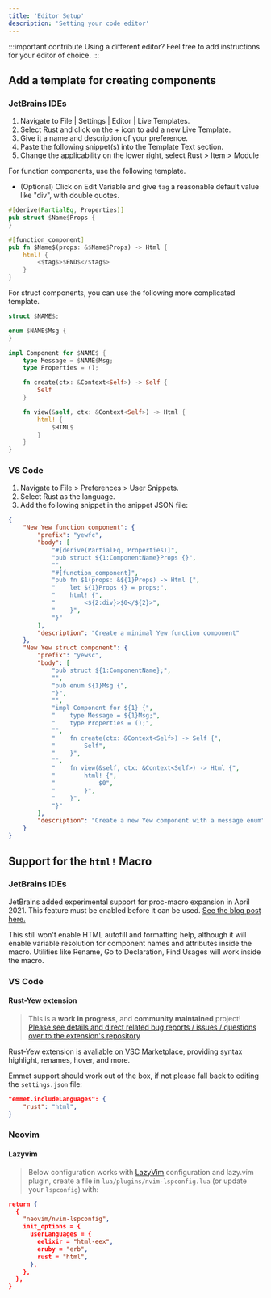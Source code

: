 ```yaml
---
title: 'Editor Setup'
description: 'Setting your code editor'
---
```


:::important contribute
Using a different editor? Feel free to add instructions for your editor of choice.
:::

## Add a template for creating components

### JetBrains IDEs

1. Navigate to File | Settings | Editor | Live Templates.
2. Select Rust and click on the + icon to add a new Live Template.
3. Give it a name and description of your preference.
4. Paste the following snippet(s) into the Template Text section.
5. Change the applicability on the lower right, select Rust > Item > Module

For function components, use the following template.

-   (Optional) Click on Edit Variable and give `tag` a reasonable default value like "div", with double quotes.

```rust ,ignore
#[derive(PartialEq, Properties)]
pub struct $Name$Props {
}

#[function_component]
pub fn $Name$(props: &$Name$Props) -> Html {
    html! {
        <$tag$>$END$</$tag$>
    }
}
```

For struct components, you can use the following more complicated template.

```rust ,ignore
struct $NAME$;

enum $NAME$Msg {
}

impl Component for $NAME$ {
    type Message = $NAME$Msg;
    type Properties = ();

    fn create(ctx: &Context<Self>) -> Self {
        Self
    }

    fn view(&self, ctx: &Context<Self>) -> Html {
        html! {
            $HTML$
        }
    }
}
```

### VS Code

1. Navigate to File > Preferences > User Snippets.
2. Select Rust as the language.
3. Add the following snippet in the snippet JSON file:

```json
{
    "New Yew function component": {
        "prefix": "yewfc",
        "body": [
            "#[derive(PartialEq, Properties)]",
            "pub struct ${1:ComponentName}Props {}",
            "",
            "#[function_component]",
            "pub fn $1(props: &${1}Props) -> Html {",
            "    let ${1}Props {} = props;",
            "    html! {",
            "        <${2:div}>$0</${2}>",
            "    }",
            "}"
        ],
        "description": "Create a minimal Yew function component"
    },
    "New Yew struct component": {
        "prefix": "yewsc",
        "body": [
            "pub struct ${1:ComponentName};",
            "",
            "pub enum ${1}Msg {",
            "}",
            "",
            "impl Component for ${1} {",
            "    type Message = ${1}Msg;",
            "    type Properties = ();",
            "",
            "    fn create(ctx: &Context<Self>) -> Self {",
            "        Self",
            "    }",
            "",
            "    fn view(&self, ctx: &Context<Self>) -> Html {",
            "        html! {",
            "            $0",
            "        }",
            "    }",
            "}"
        ],
        "description": "Create a new Yew component with a message enum"
    }
}
```

## Support for the `html!` Macro

### JetBrains IDEs

JetBrains added experimental support for proc-macro expansion in April 2021.
This feature must be enabled before it can be used.
[See the blog post here.](https://blog.jetbrains.com/rust/2021/04/08/intellij-rust-updates-for-2021-1/#proc-macros)

This still won't enable HTML autofill and formatting help, although it will enable variable resolution for
component names and attributes inside the macro.
Utilities like Rename, Go to Declaration, Find Usages will work inside the macro.

### VS Code

#### Rust-Yew extension

> This is a **work in progress**, and **community maintained** project! [Please see details and direct related bug reports / issues / questions over to the extension's repository](https://github.com/TechTheAwesome/code-yew-server)

Rust-Yew extension is [avaliable on VSC Marketplace](https://marketplace.visualstudio.com/items?itemName=TechTheAwesome.rust-yew), providing syntax highlight, renames, hover, and more.

Emmet support should work out of the box, if not please fall back to editing the `settings.json` file:

```json
"emmet.includeLanguages": {
    "rust": "html",
}
```

### Neovim

#### Lazyvim

> Below configuration works with [LazyVim](https://www.lazyvim.org) configuration and lazy.vim plugin, create a file in `lua/plugins/nvim-lspconfig.lua` (or update your `lspconfig`) with:

```json
return {
  {
    "neovim/nvim-lspconfig",
    init_options = {
      userLanguages = {
        eelixir = "html-eex",
        eruby = "erb",
        rust = "html",
      },
    },
  },
}
```

